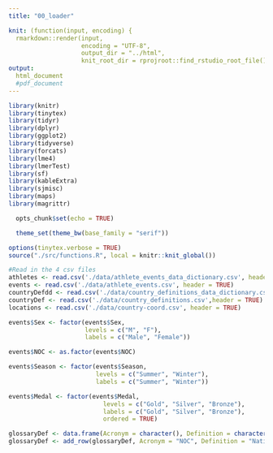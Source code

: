 ```yaml
---
title: "00_loader"

knit: (function(input, encoding) {
  rmarkdown::render(input,
                    encoding = "UTF-8",
                    output_dir = "../html",
                    knit_root_dir = rprojroot::find_rstudio_root_file())})
output: 
  html_document
  #pdf_document
---
```


```r
library(knitr)
library(tinytex)
library(tidyr)
library(dplyr)
library(ggplot2)
library(tidyverse)
library(forcats)
library(lme4)
library(lmerTest)
library(sf)
library(kableExtra)
library(sjmisc)
library(maps)
library(magrittr)
```

```r
  opts_chunk$set(echo = TRUE)

  theme_set(theme_bw(base_family = "serif"))
```

```r
options(tinytex.verbose = TRUE)
source("./src/functions.R", local = knitr::knit_global())
```

```r
#Read in the 4 csv files
athletes <- read.csv('./data/athlete_events_data_dictionary.csv', header = TRUE)
events <- read.csv('./data/athlete_events.csv', header = TRUE)
countryDefdd <- read.csv('./data/country_definitions_data_dictionary.csv',header = TRUE)
countryDef <- read.csv('./data/country_definitions.csv',header = TRUE)
locations <- read.csv('./data/country-coord.csv', header = TRUE)

events$Sex <- factor(events$Sex,
                     levels = c("M", "F"),
                     labels = c("Male", "Female"))

events$NOC <- as.factor(events$NOC)

events$Season <- factor(events$Season,
                        levels = c("Summer", "Winter"),
                        labels = c("Summer", "Winter"))

events$Medal <- factor(events$Medal,
                          levels = c("Gold", "Silver", "Bronze"),
                          labels = c("Gold", "Silver", "Bronze"),
                          ordered = TRUE)
```

```r
glossaryDef <- data.frame(Acronym = character(), Definition = character())
glossaryDef <- add_row(glossaryDef, Acronym = "NOC", Definition = "National Olympic Committee")
```

